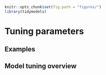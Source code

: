 ```r
knitr::opts_chunk$set(fig.path = "figures/")
library(tidymodels)
```

# Tuning parameters {#tuning}

## Examples


## Model tuning overview



